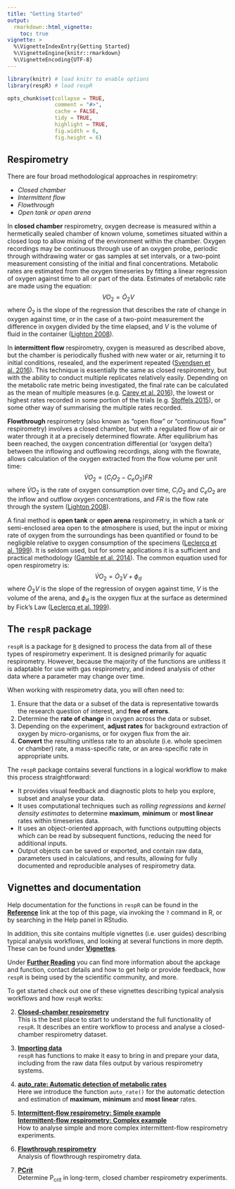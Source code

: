 ```yaml
---
title: "Getting Started"
output: 
  rmarkdown::html_vignette:
    toc: true
vignette: >
  %\VignetteIndexEntry{Getting Started}
  %\VignetteEngine{knitr::rmarkdown}
  %\VignetteEncoding{UTF-8}
---
```


```r
library(knitr) # load knitr to enable options
library(respR) # load respR

opts_chunk$set(collapse = TRUE, 
               comment = "#>", 
               cache = FALSE, 
               tidy = TRUE, 
               highlight = TRUE, 
               fig.width = 6, 
               fig.height = 6)
```

## Respirometry

There are four broad methodological approaches in respirometry: 

- *Closed chamber* 
- *Intermittent flow* 
- *Flowthrough* 
- *Open tank or open arena*

In **closed chamber** respirometry, oxygen decrease is measured within a hermetically sealed chamber of known volume, sometimes situated within a closed loop to allow mixing of the environment within the chamber. Oxygen recordings may be continuous through use of an oxygen probe, periodic through withdrawing water or gas samples at set intervals, or a two-point measurement consisting of the initial and final concentrations. Metabolic rates are estimated from the oxygen timeseries by fitting a linear regression of oxygen against time to all or part of the data. Estimates of metabolic rate are made using the equation: $$VO_2 = \dot O_2V$$ where $\dot O_2$ is the slope of the regression that describes the rate of change in oxygen against time, or in the case of a two-point measurement the difference in oxygen divided by the time elapsed, and $V$ is the volume of fluid in the container ([Lighton 2008]()).

In **intermittent flow** respirometry, oxygen is measured as described above, but the chamber is periodically flushed with new water or air, returning it to initial conditions, resealed, and the experiment repeated ([Svendsen et al. 2016]()). This technique is essentially the same as closed respirometry, but with the ability to conduct multiple replicates relatively easily. Depending on the metabolic rate metric being investigated, the final rate can be calculated as the mean of multiple measures (e.g. [Carey et al. 2016]()), the lowest or highest rates recorded in some portion of the trials (e.g. [Stoffels 2015]()), or some other way of summarising the multiple rates recorded.

**Flowthrough** respirometry (also known as "open flow" or "continuous flow" respirometry) involves a closed chamber, but with a regulated flow of air or water through it at a precisely determined flowrate. After equilibrium has been reached, the oxygen concentration differential (or 'oxygen delta') between the inflowing and outflowing recordings, along with the flowrate, allows calculation of the oxygen extracted from the flow volume per unit time: $$\dot{V}O_2 = (C_iO_2 - C_eO_2)FR$$ where $\dot{V}O_2$ is the rate of oxygen consumption over time, $C_iO_2$ and $C_eO_2$ are the inflow and outflow oxygen concentrations, and $FR$ is the flow rate through the system ([Lighton 2008]()).

A final method is **open tank** or **open arena** respirometry, in which a tank or semi-enclosed area open to the atmosphere is used, but the input or mixing rate of oxygen from the surroundings has been quantified or found to be negligible relative to oxygen consumption of the specimens ([Leclercq et al. 1999]()). It is seldom used, but for some applications it is a sufficient and practical methodology ([Gamble et al. 2014]()). The common equation used for open respirometry is: $$\dot{V}O_2 = \dot O_2V + \phi_d$$ where $\dot O_2V$ is the slope of the regression of oxygen against time, $V$ is the volume of the arena, and $\phi_d$ is the oxygen flux at the surface as determined by Fick's Law ([Leclercq et al. 1999]()).


## The `respR` package

`respR` is a package for [`R`](https://www.r-project.org) designed to process the data from all of these types of respirometry experiment. It is designed primarily for aquatic respirometry. However, because the majority of the functions are unitless it is adaptable for use with gas respirometry, and indeed analysis of other data where a parameter may change over time. 

When working with respirometry data, you will often need to:

1. Ensure that the data or a subset of the data is representative towards the research question of interest, and **free of errors**.
2. Determine the **rate of change** in oxygen across the data or subset.
3. Depending on the experiment, **adjust rates** for background extraction of oxygen by micro-organisms, or for oxygen flux from the air.
4. **Convert** the resulting unitless rate to an absolute (i.e. whole specimen or chamber) rate, a mass-specific rate, or an area-specific rate in appropriate units.

The `respR` package contains several functions in a logical workflow to make this process straightforward:

- It provides visual feedback and diagnostic plots to help you explore, subset and analyse your data.
- It uses computational techniques such as *rolling regressions* and *kernel density estimates* to determine **maximum**, **minimum** or **most linear** rates within timeseries data.
- It uses an object-oriented approach, with functions outputting objects which can be read by subsequent functions, reducing the need for additional inputs.
- Output objects can be saved or exported, and contain raw data, parameters used in calculations, and results, allowing for fully documented and reproducible analyses of respirometry data.

## Vignettes and documentation 

Help documentation for the functions in `respR` can be found in the [**Reference**](https://januarharianto.github.io/respR/reference/index.html) link at the top of this page, via invoking the `?` command in R, or by searching in the Help panel in RStudio. 

In addition, this site contains multiple vignettes (i.e. user guides) describing typical analysis workflows, and looking at several functions in more depth. These can be found under [**Vignettes**]().

Under [**Further Reading**]() you can find more information about the apckage and function, contact details and how to get help or provide feedback, how `respR` is being used by the scientific community, and more.

To get started check out one of these vignettes describing typical analysis workflows and how `respR` works:

2. **[Closed-chamber respirometry](https://januarharianto.github.io/respR/articles/closed.html)**  
This is the best place to start to understand the full functionality of `respR`. It describes an entire workflow to process and analyse a closed-chamber respirometry dataset.

1. **[Importing data](https://januarharianto.github.io/respR/articles/importing.html)**  
`respR` has functions to make it easy to bring in and prepare your data, including from the raw data files output by various respirometry systems.

3. **[auto_rate: Automatic detection of metabolic rates](https://januarharianto.github.io/respR/articles/auto_rate.html)**  
Here we introduce the function `auto_rate()` for the automatic detection and estimation of **maximum**, **minimum** and **most linear** rates.

6. **[Intermittent-flow respirometry: Simple example](https://januarharianto.github.io/respR/articles/intermittent.html)**  
    **[Intermittent-flow respirometry: Complex example](https://januarharianto.github.io/respR/articles/intermittent2.html)**  
How to analyse simple and more complex intermittent-flow respirometry experiments.

7. **[Flowthrough respirometry](https://januarharianto.github.io/respR/articles/flowthrough.html)**  
Analysis of flowthrough respirometry data.

8. **[PCrit](https://januarharianto.github.io/respR/articles/pcrit.html)**  
Determine P~crit~ in long-term, closed chamber respirometry experiments.

